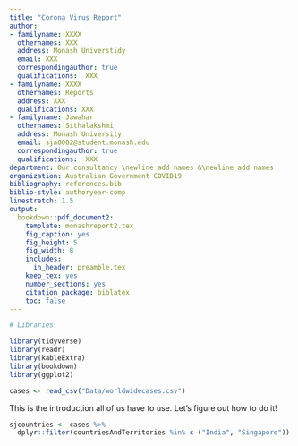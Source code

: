 ```yaml
---
title: "Corona Virus Report"
author:
- familyname: XXXX
  othernames: XXX
  address: Monash Universtidy
  email: XXX
  correspondingauthor: true
  qualifications:  XXX
- familyname: XXXX
  othernames: Reports
  address: XXX
  qualifications: XXX
- familyname: Jawahar
  othernames: Sithalakshmi
  address: Monash University
  email: sja0002@student.monash.edu
  correspondingauthor: true
  qualifications:  XXX
department: Our consultancy \newline add names &\newline add names
organization: Australian Government COVID19
bibliography: references.bib
biblio-style: authoryear-comp
linestretch: 1.5
output:
  bookdown::pdf_document2:
    template: monashreport2.tex
    fig_caption: yes
    fig_height: 5
    fig_width: 8
    includes:
      in_header: preamble.tex
    keep_tex: yes
    number_sections: yes
    citation_package: biblatex
    toc: false
---
```


```r
# Libraries

library(tidyverse)
library(readr)
library(kableExtra)
library(bookdown)
library(ggplot2)

```

```r
cases <- read_csv("Data/worldwidecases.csv")
```

This is the introduction all of us have to use. Let's figure out how to do it! 

\section*{Country XX1 and YY1"}

\section*{Country India and Singapore}

```r
sjcountries <- cases %>% 
  dplyr::filter(countriesAndTerritories %in% c ("India", "Singapore"))

```


\section*{Country XX3 and YY3}



